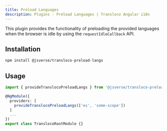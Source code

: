 ```yaml
---
title: Preload Languages
description: Plugins - Preload Languages | Transloco Angular i18n
---
```


This plugin provides the functionality of preloading the provided languages when the browser is idle by using the `requestIdleCallback` API.

## Installation

```bash
npm install @jsverse/transloco-preload-langs
```

## Usage

```ts title="transloco-root.module.ts"
import { provideTranslocoPreloadLangs } from '@jsverse/transloco-preload-langs';

@NgModule({
  providers: [
    provideTranslocoPreloadLangs(['es', 'some-scope'])
  ]
  ...
})
export class TranslocoRootModule {}
```
